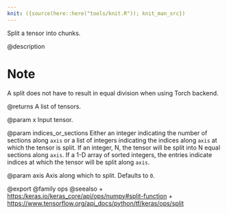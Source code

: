 ```yaml
---
knit: ({source(here::here("tools/knit.R")); knit_man_src})
---
```

Split a tensor into chunks.

@description

# Note
A split does not have to result in equal division when using
Torch backend.

@returns
    A list of tensors.

@param x
Input tensor.

@param indices_or_sections
Either an integer indicating the number of
    sections along `axis` or a list of integers indicating the indices
    along `axis` at which the tensor is split.
If an integer, N, the tensor will be split into N
    equal sections along `axis`. If a 1-D array of sorted integers,
    the entries indicate indices at which the tensor will be split
    along `axis`.

@param axis
Axis along which to split. Defaults to `0`.

@export
@family ops
@seealso
+ <https:/keras.io/keras_core/api/ops/numpy#split-function>
+ <https://www.tensorflow.org/api_docs/python/tf/keras/ops/split>
